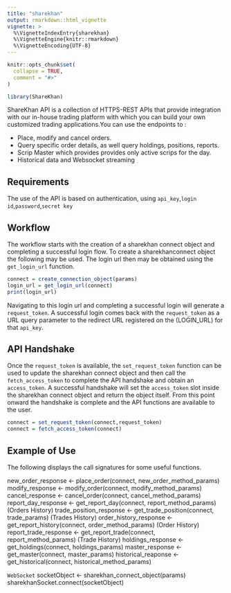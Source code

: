 ```yaml
---
title: "sharekhan"
output: rmarkdown::html_vignette
vignette: >
  %\VignetteIndexEntry{sharekhan}
  %\VignetteEngine{knitr::rmarkdown}
  %\VignetteEncoding{UTF-8}
---
```


```r
knitr::opts_chunk$set(
  collapse = TRUE,
  comment = "#>"
)
```

```r
library(ShareKhan)
```

ShareKhan API is a collection of HTTPS-REST APIs that provide integration with our in-house trading
platform with which you can build your own customized trading applications.You can use the endpoints
to :

- Place, modify and cancel orders.
- Query specific order details, as well query holdings, positions, reports.
- Scrip Master which provides provides only active scrips for the day.
- Historical data and Websocket streaming


## Requirements

The use of the API is based on authentication, using `api_key`,`login id`,`password`,`secret key` 

## Workflow

The workflow starts with the creation of a sharekhan connect object and completing a successful login flow. 
To create a sharekhanconnect object the following may be used. 
The login url then may be obtained using the `get_login_url` function.

```r
connect = create_connection_object(params)
login_url = get_login_url(connect)
print(login_url)
```

Navigating to this login url and completing a successful login will generate a `request_token`. 
A successful login comes back with the `request_token` as a URL query parameter to the redirect URL registered on the 
(LOGIN_URL) for that `api_key`.

## API Handshake

Once the `request_token` is available, the `set_request_token` function can be used to update the sharekhan connect object and then call the `fetch_access_token` to complete the API handshake and obtain an `access_token`. A successful handshake will set the `access_token` slot inside the sharekhan connect object and return the object itself. From this point onward the handshake is complete and the API functions are available to the user.

```r
connect = set_request_token(connect,request_token)
connect = fetch_access_token(connect)
```

## Example of Use
The following displays the call signatures for some useful functions.

new_order_response <- place_order(connect, new_order_method_params)
modify_response <- modify_order(connect, modify_method_params)
cancel_response <- cancel_order(connect, cancel_method_params)
report_day_response <- get_report_day(connect, report_method_params) (Orders History)
trade_position_response <- get_trade_position(connect, trade_params) (Trades History)
order_history_response <- get_report_history(connect, order_method_params) (Order History)
report_trade_response <- get_report_trade(connect, report_method_params) (Trade History)
holdings_response <- get_holdings(connect, holdings_params)
master_response <- get_master(connect, master_params)
historical_reaponse <- get_historical(connect, historical_method_params)

`WebSocket`
socketObject <- sharekhan_connect_object(params)
sharekhanSocket.connect(socketObject)


